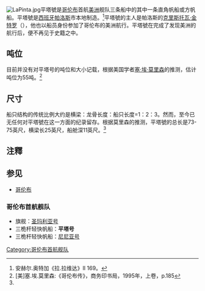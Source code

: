 [[File:LaPinta.jpg|thumb]]平塔號是[[哥伦布|哥伦布]]首航[[美洲|美洲]]舰队三条船中的其中一条直角帆船或方帆船。平塔號是[[西班牙|西班牙]][[帕洛斯|帕洛斯]]市本地制造。<ref>安赫尔.奥特加《拉.拉维达》II 169。</ref>平塔號的主人是帕洛斯的[[克里斯托瓦·金特罗|克里斯托瓦·金特罗]]（{{lang|en|Cristobal Quintero}}），他也以船员身份参加了哥伦布的美洲航行。平塔號在完成了发现美洲的航行后，便不再见于史籍之中。

== 吨位 ==
目前并没有对平塔号的吨位和大小记载，根据美国学者[[塞·埃·莫里森|塞·埃·莫里森]]的推测，估计吨位为55吨。<ref name="#1">[美]塞.埃.莫里森:《哥伦布传》，商务印书局，1995年，上卷，p.185</ref>

==尺寸==
船只结构的传统比例大约是横梁：龙骨长度：船只长度=1：2：3。然而，至今已无任何对平塔號在这一方面的纪录留存。根据莫里森的推测，平塔號的总长是73-75英尺，横梁长25英尺，船舱深11英尺。<ref name="#1"/>

==注釋==
<div class="references-small">
<references />
</div>
==参见==
*[[哥伦布|哥伦布]]
===哥伦布首航舰队===
*旗舰：[[圣玛利亚号|圣玛利亚号]]
*三桅杆轻快帆船：'''平塔号'''
*三桅杆轻快帆船：[[尼尼亚号|尼尼亚号]]

{{Authority control}}
[[Category:哥伦布首航舰队|Category:哥伦布首航舰队]]